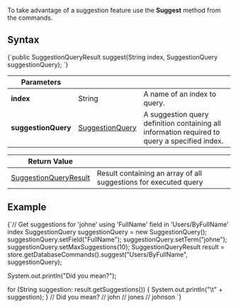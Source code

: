 
To take advantage of a suggestion feature use the **Suggest** method from the commands.

## Syntax

<TabItem value="suggest_1" label="suggest_1">
<CodeBlock language="java">
{`public SuggestionQueryResult suggest(String index, SuggestionQuery suggestionQuery);
`}
</CodeBlock>
</TabItem>

| Parameters | | |
| ------------- | ------------- | ----- |
| **index** | String | A name of an index to query. |
| **suggestionQuery** | [SuggestionQuery](../../../glossary/suggestion-query.mdx) | A suggestion query definition containing all information required to query a specified index. |

| Return Value | |
| ------------- | ----- |
| [SuggestionQueryResult](../../../glossary/suggestion-query-result.mdx) | Result containing an array of all suggestions for executed query |

## Example

<TabItem value="suggest_2" label="suggest_2">
<CodeBlock language="java">
{`// Get suggestions for 'johne' using 'FullName' field in 'Users/ByFullName' index
SuggestionQuery suggestionQuery = new SuggestionQuery();
suggestionQuery.setField("FullName");
suggestionQuery.setTerm("johne");
suggestionQuery.setMaxSuggestions(10);
SuggestionQueryResult result = store.getDatabaseCommands().suggest("Users/ByFullName", suggestionQuery);

System.out.println("Did you mean?");

for (String suggestion: result.getSuggestions()) \{
  System.out.println("\\t" + suggestion);
\}
// Did you mean?
//      john
//      jones
//      johnson
`}
</CodeBlock>
</TabItem>


